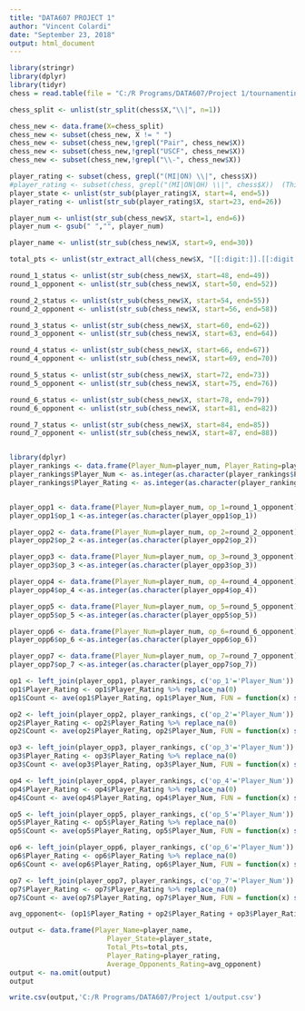 ---
title: "DATA607 PROJECT 1"
author: "Vincent Colardi"
date: "September 23, 2018"
output: html_document
---

```{r}
library(stringr)
library(dplyr)
library(tidyr)
chess = read.table(file = "C:/R Programs/DATA607/Project 1/tournamentinfo2.txt", header = TRUE, sep="\t")

chess_split <- unlist(str_split(chess$X,"\\|", n=1))

chess_new <- data.frame(X=chess_split)
chess_new <- subset(chess_new, X != " ")
chess_new <- subset(chess_new,!grepl("Pair", chess_new$X))
chess_new <- subset(chess_new,!grepl("USCF", chess_new$X))
chess_new <- subset(chess_new,!grepl("\\-", chess_new$X))

player_rating <- subset(chess, grepl("(MI|ON) \\|", chess$X))
#player_rating <- subset(chess, grepl("(MI|ON|OH) \\|", chess$X))  (This statement errors out for some unknown reason)
player_state <- unlist(str_sub(player_rating$X, start=4, end=5))
player_rating <- unlist(str_sub(player_rating$X, start=23, end=26))

player_num <- unlist(str_sub(chess_new$X, start=1, end=6))
player_num <- gsub(" ","", player_num)

player_name <- unlist(str_sub(chess_new$X, start=9, end=30))

total_pts <- unlist(str_extract_all(chess_new$X, "[[:digit:]].[[:digit:]]"))

round_1_status <- unlist(str_sub(chess_new$X, start=48, end=49))
round_1_opponent <- unlist(str_sub(chess_new$X, start=50, end=52))

round_2_status <- unlist(str_sub(chess_new$X, start=54, end=55))
round_2_opponent <- unlist(str_sub(chess_new$X, start=56, end=58))

round_3_status <- unlist(str_sub(chess_new$X, start=60, end=62))
round_3_opponent <- unlist(str_sub(chess_new$X, start=63, end=64))

round_4_status <- unlist(str_sub(chess_new$X, start=66, end=67))
round_4_opponent <- unlist(str_sub(chess_new$X, start=69, end=70))

round_5_status <- unlist(str_sub(chess_new$X, start=72, end=73))
round_5_opponent <- unlist(str_sub(chess_new$X, start=75, end=76))

round_6_status <- unlist(str_sub(chess_new$X, start=78, end=79))
round_6_opponent <- unlist(str_sub(chess_new$X, start=81, end=82))

round_7_status <- unlist(str_sub(chess_new$X, start=84, end=85))
round_7_opponent <- unlist(str_sub(chess_new$X, start=87, end=88))


library(dplyr)
player_rankings <- data.frame(Player_Num=player_num, Player_Rating=player_rating)
player_rankings$Player_Num <- as.integer(as.character(player_rankings$Player_Num))
player_rankings$Player_Rating <- as.integer(as.character(player_rankings$Player_Rating))


player_opp1 <- data.frame(Player_Num=player_num, op_1=round_1_opponent)
player_opp1$op_1 <-as.integer(as.character(player_opp1$op_1))

player_opp2 <- data.frame(Player_Num=player_num, op_2=round_2_opponent)
player_opp2$op_2 <-as.integer(as.character(player_opp2$op_2))

player_opp3 <- data.frame(Player_Num=player_num, op_3=round_3_opponent)
player_opp3$op_3 <-as.integer(as.character(player_opp3$op_3))

player_opp4 <- data.frame(Player_Num=player_num, op_4=round_4_opponent)
player_opp4$op_4 <-as.integer(as.character(player_opp4$op_4))

player_opp5 <- data.frame(Player_Num=player_num, op_5=round_5_opponent)
player_opp5$op_5 <-as.integer(as.character(player_opp5$op_5))

player_opp6 <- data.frame(Player_Num=player_num, op_6=round_6_opponent)
player_opp6$op_6 <-as.integer(as.character(player_opp6$op_6))

player_opp7 <- data.frame(Player_Num=player_num, op_7=round_7_opponent)
player_opp7$op_7 <-as.integer(as.character(player_opp7$op_7))

op1 <- left_join(player_opp1, player_rankings, c('op_1'='Player_Num'))
op1$Player_Rating <- op1$Player_Rating %>% replace_na(0)
op1$Count <- ave(op1$Player_Rating, op1$Player_Num, FUN = function(x) sum(x!=0))

op2 <- left_join(player_opp2, player_rankings, c('op_2'='Player_Num'))
op2$Player_Rating <- op2$Player_Rating %>% replace_na(0)
op2$Count <- ave(op2$Player_Rating, op2$Player_Num, FUN = function(x) sum(x!=0))

op3 <- left_join(player_opp3, player_rankings, c('op_3'='Player_Num'))
op3$Player_Rating <- op3$Player_Rating %>% replace_na(0)
op3$Count <- ave(op3$Player_Rating, op3$Player_Num, FUN = function(x) sum(x!=0))

op4 <- left_join(player_opp4, player_rankings, c('op_4'='Player_Num'))
op4$Player_Rating <- op4$Player_Rating %>% replace_na(0)
op4$Count <- ave(op4$Player_Rating, op4$Player_Num, FUN = function(x) sum(x!=0))

op5 <- left_join(player_opp5, player_rankings, c('op_5'='Player_Num'))
op5$Player_Rating <- op5$Player_Rating %>% replace_na(0)
op5$Count <- ave(op5$Player_Rating, op5$Player_Num, FUN = function(x) sum(x!=0))

op6 <- left_join(player_opp6, player_rankings, c('op_6'='Player_Num'))
op6$Player_Rating <- op6$Player_Rating %>% replace_na(0)
op6$Count <- ave(op6$Player_Rating, op6$Player_Num, FUN = function(x) sum(x!=0))

op7 <- left_join(player_opp7, player_rankings, c('op_7'='Player_Num'))
op7$Player_Rating <- op7$Player_Rating %>% replace_na(0)
op7$Count <- ave(op7$Player_Rating, op7$Player_Num, FUN = function(x) sum(x!=0))

avg_opponent<- (op1$Player_Rating + op2$Player_Rating + op3$Player_Rating + op4$Player_Rating + op5$Player_Rating + op6$Player_Rating + op7$Player_Rating) / (op1$Count + op2$Count + op3$Count + op4$Count + op5$Count + op6$Count + op7$Count) 

output <- data.frame(Player_Name=player_name, 
                        Player_State=player_state,
                        Total_Pts=total_pts,
                        Player_Rating=player_rating,
                        Average_Opponents_Rating=avg_opponent)
output <- na.omit(output)
output

write.csv(output,'C:/R Programs/DATA607/Project 1/output.csv')


```